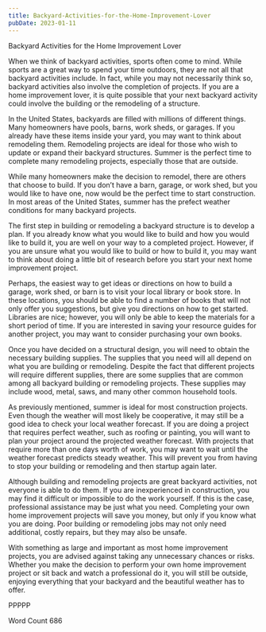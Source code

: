 ```yaml
---
title: Backyard-Activities-for-the-Home-Improvement-Lover
pubDate: 2023-01-11
---
```


Backyard Activities for the Home Improvement Lover

When we think of backyard activities, sports often come to mind.  While sports are a great way to spend your time outdoors, they are not all that backyard activities include.  In fact, while you may not necessarily think so, backyard activities also involve the completion of projects. If you are a home improvement lover, it is quite possible that your next backyard activity could involve the building or the remodeling of a structure.

In the United States, backyards are filled with millions of different things.  Many homeowners have pools, barns, work sheds, or garages.  If you already have these items inside your yard, you may want to think about remodeling them. Remodeling projects are ideal for those who wish to update or expand their backyard structures.  Summer is the perfect time to complete many remodeling projects, especially those that are outside. 

While many homeowners make the decision to remodel, there are others that choose to build.  If you don’t have a barn, garage, or work shed, but you would like to have one, now would be the perfect time to start construction. In most areas of the United States, summer has the prefect weather conditions for many backyard projects.  

The first step in building or remodeling a backyard structure is to develop a plan. If you already know what you would like to build and how you would like to build it, you are well on your way to a completed project.  However, if you are unsure what you would like to build or how to build it, you may want to think about doing a little bit of research before you start your next home improvement project.  

Perhaps, the easiest way to get ideas or directions on how to build a garage, work shed, or barn is to visit your local library or book store.  In these locations, you should be able to find a number of books that will not only offer you suggestions, but give you directions on how to get started.  Libraries are nice; however, you will only be able to keep the materials for a short period of time.  If you are interested in saving your resource guides for another project, you may want to consider purchasing your own books.

Once you have decided on a structural design, you will need to obtain the necessary building supplies. The supplies that you need will all depend on what you are building or remodeling. Despite the fact that different projects will require different supplies, there are some supplies that are common among all backyard building or remodeling projects. These supplies may include wood, metal, saws, and many other common household tools. 

As previously mentioned, summer is ideal for most construction projects. Even though the weather will most likely be cooperative, it may still be a good idea to check your local weather forecast.  If you are doing a project that requires perfect weather, such as roofing or painting, you will want to plan your project around the projected weather forecast.  With projects that require more than one days worth of work, you may want to wait until the weather forecast predicts steady weather. This will prevent you from having to stop your building or remodeling and then startup again later.

Although building and remodeling projects are great backyard activities, not everyone is able to do them.  If you are inexperienced in construction, you may find it difficult or impossible to do the work yourself. If this is the case, professional assistance may be just what you need. Completing your own home improvement projects will save you money, but only if you know what you are doing.  Poor building or remodeling jobs may not only need additional, costly repairs, but they may also be unsafe.  

With something as large and important as most home improvement projects, you are advised against taking any unnecessary chances or risks. Whether you make the decision to perform your own home improvement project or sit back and watch a professional do it, you will still be outside, enjoying everything that your backyard and the beautiful weather has to offer.

PPPPP

Word Count 686
